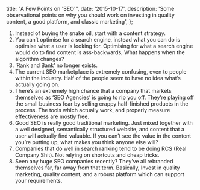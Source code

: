  title: "A Few Points on 'SEO'",
  date: '2015-10-17',
  description:
    'Some observational points on why you should work on investing in quality content, a good platform, and classic marketing',
};

1.  Instead of buying the snake oil, start with a content strategy.
2.  You can’t optimise for a search engine, instead what you can do is optimise what a user is looking for. Optimising for what a search engine would do to find content is ass-backwards, What happens when the algorithm changes?
3.  ‘Rank and Bank’ no longer exists.
4.  The current SEO marketplace is extremely confusing, even to people within the industry. Half of the people seem to have no idea what’s actually going on.
5.  There’s an extremely high chance that a company that markets themselves as ‘SEO Agencies’ is going to rip you off. They’re playing off the small business fear by selling crappy half-finished products in the process. The tools which actually work, and properly measure effectiveness are mostly free.
6.  Good SEO is really good traditional marketing. Just mixed together with a well designed, semantically structured website, and content that a user will actually find valuable. If you can’t see the value in the content you’re putting up, what makes you think anyone else will?
7.  Companies that do well in search ranking tend to be doing RCS (Real Company Shit). Not relying on shortcuts and cheap tricks.
8.  Seen any huge SEO companies recently? They’ve all rebranded themselves far, far away from that term.
    Basically, Invest in quality marketing, quality content, and a robust platform which can support your requirements.
